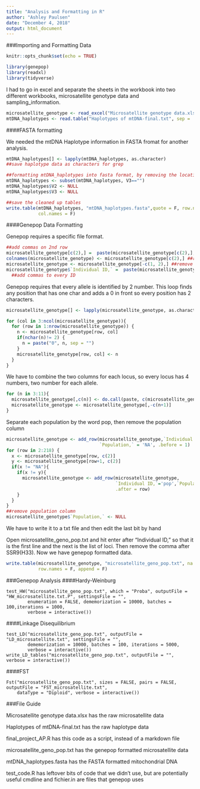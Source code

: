 ```yaml
---
title: "Analysis and Formatting in R"
author: "Ashley Paulsen"
date: "December 4, 2018"
output: html_document
---
```


###Importing and Formatting Data
```r
knitr::opts_chunk$set(echo = TRUE)

library(genepop)
library(readxl)
library(tidyverse)
```

I had to go in excel and separate the sheets in the workbook into two different workbooks, microsatellite genotype data and sampling_information.

```r
microsatellite_genotype <- read_excel("Microsatellite genotype data.xlsx")
mtDNA_haplotypes <- read.table("Haplotypes of mtDNA-final.txt", sep = '\t', fill = T)
```

####FASTA formatting

We needed the mtDNA Haplotype information in FASTA fromat for another analysis.

```r
mtDNA_haplotypes[] <- lapply(mtDNA_haplotypes, as.character)
##save haplotype data as characters for grep

##formatting mtDNA_haplotypes into fasta format, by removing the location information
mtDNA_haplotypes <- subset(mtDNA_haplotypes, V3=="") 
mtDNA_haplotypes$V2 <- NULL
mtDNA_haplotypes$V3 <- NULL

##save the cleaned up tables
write.table(mtDNA_haplotypes, "mtDNA_haplotypes.fasta",quote = F, row.names = F,
            col.names = F)
```

####Genepop Data Formatting

Genepop requires a specific file format.

```r
##add commas on 2nd row
microsatellite_genotype[c(2),] =  paste(microsatellite_genotype[c(2),], ",", sep = "")
colnames(microsatellite_genotype) <- microsatellite_genotype[c(2),] ##rename columns
microsatellite_genotype <- microsatellite_genotype[-c(1, 2),] ##remove top two rows, now useless
microsatellite_genotype$`Individual ID,` =  paste(microsatellite_genotype$`Individual ID,`, ",")
  ##add commas to every ID
```

Genepop requires that every allele is identified by 2 number. This loop finds any position that has one char and adds a 0 in front so every position has 2 characters.

```r
microsatellite_genotype[] <- lapply(microsatellite_genotype, as.character)

for (col in 3:ncol(microsatellite_genotype)){
  for (row in 1:nrow(microsatellite_genotype)) {
    n <- microsatellite_genotype[row, col]
    if(nchar(n)!= 2) {
      n = paste("0", n, sep = "")
    }
    microsatellite_genotype[row, col] <- n
  }
}  
```

We have to combine the two columns for each locus, so every locus has 4 numbers, two number for each allele.
```r
for (n in 3:11){
  microsatellite_genotype[,c(n)] <- do.call(paste, c(microsatellite_genotype[,c(n,n+1)], sep = "")) 
  microsatellite_genotype <- microsatellite_genotype[,-c(n+1)]
}
```

Separate each population by the word pop, then remove the population column
```r
microsatellite_genotype <- add_row(microsatellite_genotype,`Individual ID,`='pop',
                                   `Population,` = 'NA', .before = 1)
for (row in 2:218) {
  x <- microsatellite_genotype[row, c(2)]
  y <- microsatellite_genotype[row+1, c(2)]
  if(x != "NA"){
    if(x != y){
      microsatellite_genotype <- add_row(microsatellite_genotype,
                                         `Individual ID,`='pop',`Population,` = 'NA',
                                         .after = row)
    }
  }
}
##remove population column
microsatellite_genotype$`Population,` <- NULL
```

We have to write it to a txt file and then edit the last bit by hand

Open microsatellite_geno_pop.txt and hit enter after "Individual ID," so that it is the first line and the next is the list of loci. Then remove the comma after SSR9(H33). Now we have genepop formatted data.

```r
write.table(microsatellite_genotype, "microsatellite_geno_pop.txt", na = "" ,quote = F,
            row.names = F, append = F)

```

###Genepop Analysis
####Hardy-Weinburg
```{}
test_HW("microsatellite_geno_pop.txt", which = "Proba", outputFile = "HW_microsatellite.txt.P", settingsFile = "",
        enumeration = FALSE, dememorization = 10000, batches = 100,iterations = 1000,
        verbose = interactive())
```

####Linkage Disequilibrium
```{}
test_LD("microsatellite_geno_pop.txt", outputFile = "LD_microsatellite.txt", settingsFile = "",
        dememorization = 10000, batches = 100, iterations = 5000,
        verbose = interactive())
write_LD_tables("microsatellite_geno_pop.txt", outputFile = "", verbose = interactive())
```

####FST
```{}
Fst("microsatellite_geno_pop.txt", sizes = FALSE, pairs = FALSE, outputFile = "FST_microsatellite.txt",
    dataType = "Diploid", verbose = interactive())
```

###File Guide

Microsatellite genotype data.xlsx has the raw microsatellite data

Haplotypes of mtDNA-final.txt has the raw haplotype data

final_project_AP.R has this code as a script, instead of a markdown file

microsatellite_geno_pop.txt has the genepop formatted microsatellite data

mtDNA_haplotypes.fasta has the FASTA formatted mitochondrial DNA

test_code.R has leftover bits of code that we didn't use, but are potentially useful
cmdline and fichier.in are files that genepop uses







